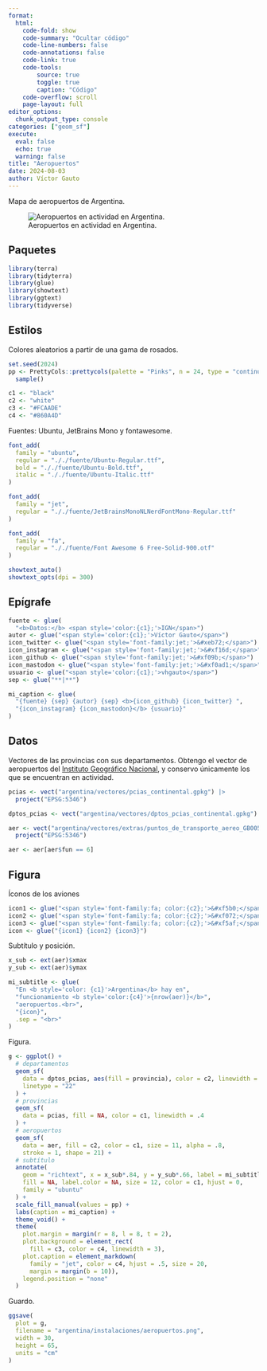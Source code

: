 ```yaml
---
format:
  html:
    code-fold: show
    code-summary: "Ocultar código"
    code-line-numbers: false
    code-annotations: false
    code-link: true
    code-tools:
        source: true
        toggle: true
        caption: "Código"
    code-overflow: scroll
    page-layout: full
editor_options:
  chunk_output_type: console
categories: ["geom_sf"]
execute:
  eval: false
  echo: true
  warning: false
title: "Aeropuertos"
date: 2024-08-03
author: Víctor Gauto
---
```


Mapa de aeropuertos de Argentina.

![Aeropuertos en actividad en Argentina.](aeropuertos.png)

## Paquetes

```r
library(terra)
library(tidyterra)
library(glue)
library(showtext)
library(ggtext)
library(tidyverse)
```

## Estilos

Colores aleatorios a partir de una gama de rosados.

```r
set.seed(2024)
pp <- PrettyCols::prettycols(palette = "Pinks", n = 24, type = "continuous") |>
  sample()

c1 <- "black"
c2 <- "white"
c3 <- "#FCAADE"
c4 <- "#860A4D"
```

Fuentes: Ubuntu, JetBrains Mono y fontawesome.

```r
font_add(
  family = "ubuntu",
  regular = "././fuente/Ubuntu-Regular.ttf",
  bold = "././fuente/Ubuntu-Bold.ttf",
  italic = "././fuente/Ubuntu-Italic.ttf"
)

font_add(
  family = "jet",
  regular = "././fuente/JetBrainsMonoNLNerdFontMono-Regular.ttf"
)

font_add(
  family = "fa",
  regular = "././fuente/Font Awesome 6 Free-Solid-900.otf"
)

showtext_auto()
showtext_opts(dpi = 300)
```

## Epígrafe

```r
fuente <- glue(
  "<b>Datos:</b> <span style='color:{c1};'>IGN</span>")
autor <- glue("<span style='color:{c1};'>Víctor Gauto</span>")
icon_twitter <- glue("<span style='font-family:jet;'>&#xeb72;</span>")
icon_instagram <- glue("<span style='font-family:jet;'>&#xf16d;</span>")
icon_github <- glue("<span style='font-family:jet;'>&#xf09b;</span>")
icon_mastodon <- glue("<span style='font-family:jet;'>&#xf0ad1;</span>")
usuario <- glue("<span style='color:{c1};'>vhgauto</span>")
sep <- glue("**|**")

mi_caption <- glue(
  "{fuente} {sep} {autor} {sep} <b>{icon_github} {icon_twitter} ",
  "{icon_instagram} {icon_mastodon}</b> {usuario}"
)
```

## Datos

Vectores de las provincias con sus departamentos. Obtengo el vector de aeropuertos del [Instituto Geográfico Nacional](https://www.ign.gob.ar/NuestrasActividades/InformacionGeoespacial/CapasSIG), y conservo únicamente los que se encuentran en actividad.

```r
pcias <- vect("argentina/vectores/pcias_continental.gpkg") |>
  project("EPSG:5346")

dptos_pcias <- vect("argentina/vectores/dptos_pcias_continental.gpkg")

aer <- vect("argentina/vectores/extras/puntos_de_transporte_aereo_GB005.json") |>
  project("EPSG:5346")

aer <- aer[aer$fun == 6]
```

## Figura

Íconos de los aviones

```r
icon1 <- glue("<span style='font-family:fa; color:{c2};'>&#xf5b0;</span> ")
icon2 <- glue("<span style='font-family:fa; color:{c2};'>&#xf072;</span> ")
icon3 <- glue("<span style='font-family:fa; color:{c2};'>&#xf5af;</span> ")
icon <- glue("{icon1} {icon2} {icon3}")
```

Subtítulo y posición.

```r
x_sub <- ext(aer)$xmax
y_sub <- ext(aer)$ymax

mi_subtitle <- glue(
  "En <b style='color: {c1}'>Argentina</b> hay en",
  "funcionamiento <b style='color:{c4}'>{nrow(aer)}</b>",
  "aeropuertos.<br>",
  "{icon}",
  .sep = "<br>"
)
```

Figura.

```r
g <- ggplot() +
  # departamentos
  geom_sf(
    data = dptos_pcias, aes(fill = provincia), color = c2, linewidth = .3,
    linetype = "22"
  ) +
  # provincias
  geom_sf(
    data = pcias, fill = NA, color = c1, linewidth = .4
  ) +
  # aeropuertos
  geom_sf(
    data = aer, fill = c2, color = c1, size = 11, alpha = .8,
    stroke = 1, shape = 21) +
  # subtítulo
  annotate(
    geom = "richtext", x = x_sub*.84, y = y_sub*.66, label = mi_subtitle,
    fill = NA, label.color = NA, size = 12, color = c1, hjust = 0,
    family = "ubuntu"
  ) +
  scale_fill_manual(values = pp) +
  labs(caption = mi_caption) +
  theme_void() +
  theme(
    plot.margin = margin(r = 8, l = 8, t = 2),
    plot.background = element_rect(
      fill = c3, color = c4, linewidth = 3),
    plot.caption = element_markdown(
      family = "jet", color = c4, hjust = .5, size = 20,
      margin = margin(b = 10)),
    legend.position = "none"
  )
```

Guardo.

```r
ggsave(
  plot = g,
  filename = "argentina/instalaciones/aeropuertos.png",
  width = 30,
  height = 65,
  units = "cm"
)
```
